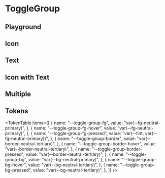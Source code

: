 



<Meta title="ToggleGroup" of={ToggleGroupStories} />

# ToggleGroup

<ThemeSelect />

## Playground

<Canvas of={ToggleGroupStories.Default} />
<Controls />

## Icon

<Canvas of={ToggleGroupStories.OnlyIcon} />

## Text

<Canvas of={ToggleGroupStories.Text} />

## Icon with Text

<Canvas of={ToggleGroupStories.Icon_With_Text} />

## Multiple

<Canvas of={ToggleGroupStories.Multiple} />

## Tokens

<TokenTable
  items={[
    {
      name: "--toggle-group-fg",
      value: "var(--fg-neutral-primary)",
    },
    {
      name: "--toggle-group-fg-hover",
      value: "var(--fg-neutral-primary)",
    },
    {
      name: "--toggle-group-fg-pressed",
      value: "var(--tint, var(--fg-neutral-primary))",
    },
    {
      name: "--toggle-group-border",
      value: "var(--border-neutral-tertiary)",
    },
    {
      name: "--toggle-group-border-hover",
      value: "var(--border-neutral-tertiary)",
    },
    {
      name: "--toggle-group-border-pressed",
      value: "var(--border-neutral-tertiary)",
    },
    {
      name: "--toggle-group-bg",
      value: "var(--bg-neutral-primary)",
    },
    {
      name: "--toggle-group-bg-hover",
      value: "var(--bg-neutral-tertiary)",
    },
    {
      name: "--toggle-group-bg-pressed",
      value: "var(--bg-neutral-tertiary)",
    },
  ]}
/>

<Toaster position="bottom-right" />

